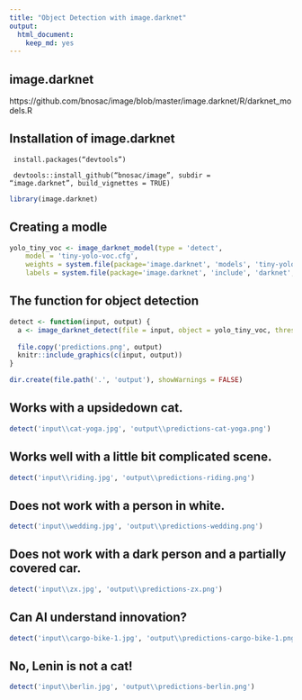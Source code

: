 ```yaml
---
title: "Object Detection with image.darknet"
output: 
  html_document: 
    keep_md: yes
---
```


## image.darknet

https://github.com/bnosac/image/blob/master/image.darknet/R/darknet_models.R

## Installation of image.darknet

<code>
install.packages("devtools")
</code>

<code>
devtools::install_github("bnosac/image", subdir = "image.darknet", build_vignettes = TRUE)
</code>

```r
library(image.darknet)
```

## Creating a modle

```r
yolo_tiny_voc <- image_darknet_model(type = 'detect', 
    model = 'tiny-yolo-voc.cfg', 
    weights = system.file(package='image.darknet', 'models', 'tiny-yolo-voc.weights'), 
    labels = system.file(package='image.darknet', 'include', 'darknet', 'data', 'voc.names'))
```

## The function for object detection

```r
detect <- function(input, output) {
  a <- image_darknet_detect(file = input, object = yolo_tiny_voc, threshold = 0.19)
  
  file.copy('predictions.png', output)
  knitr::include_graphics(c(input, output))
}
```

```r
dir.create(file.path('.', 'output'), showWarnings = FALSE)
```

## Works with a upsidedown cat.

```r
detect('input\\cat-yoga.jpg', 'output\\predictions-cat-yoga.png')
```

## Works well with a little bit complicated scene.

```r
detect('input\\riding.jpg', 'output\\predictions-riding.png')
```

## Does not work with a person in white.

```r
detect('input\\wedding.jpg', 'output\\predictions-wedding.png')
```

## Does not work with a dark person and a partially covered car.

```r
detect('input\\zx.jpg', 'output\\predictions-zx.png')
```

## Can AI understand innovation?

```r
detect('input\\cargo-bike-1.jpg', 'output\\predictions-cargo-bike-1.png')
```

## No, Lenin is not a cat!

```r
detect('input\\berlin.jpg', 'output\\predictions-berlin.png')
```